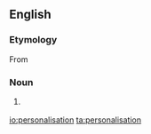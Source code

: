 ==English==

===Etymology===
From {{suffix|personalise|ation|lang=en}}

===Noun===
{{en-noun}}

# {{label|en|British spelling}} {{alternative spelling of|personalization|lang=en}}

[[io:personalisation]]
[[ta:personalisation]]